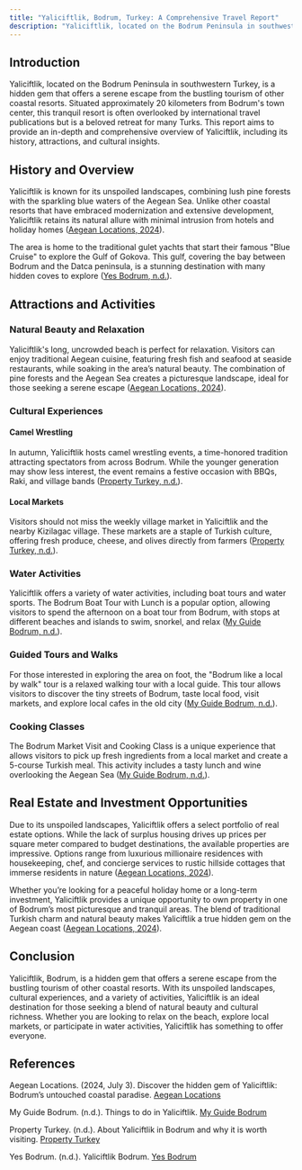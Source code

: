```yaml
---
title: "Yaliciftlik, Bodrum, Turkey: A Comprehensive Travel Report"
description: "Yaliciftlik, located on the Bodrum Peninsula in southwestern Turkey, is a hidden gem that offers a serene escape from the bustling tourism of other coastal resorts."
---
```


## Introduction

Yaliciftlik, located on the Bodrum Peninsula in southwestern Turkey, is a hidden gem that offers a serene escape from the bustling tourism of other coastal resorts. Situated approximately 20 kilometers from Bodrum's town center, this tranquil resort is often overlooked by international travel publications but is a beloved retreat for many Turks. This report aims to provide an in-depth and comprehensive overview of Yaliciftlik, including its history, attractions, and cultural insights.

## History and Overview

Yaliciftlik is known for its unspoiled landscapes, combining lush pine forests with the sparkling blue waters of the Aegean Sea. Unlike other coastal resorts that have embraced modernization and extensive development, Yaliciftlik retains its natural allure with minimal intrusion from hotels and holiday homes ([Aegean Locations, 2024](https://aegeanlocations.com/2024/07/03/discover-the-hidden-gem-of-yaliciftlik-bodrums-untouched-coastal-paradise/)).

The area is home to the traditional gulet yachts that start their famous "Blue Cruise" to explore the Gulf of Gokova. This gulf, covering the bay between Bodrum and the Datca peninsula, is a stunning destination with many hidden coves to explore ([Yes Bodrum, n.d.](http://yesbodrum.com/yaliciftlik_bodrum.html)).

## Attractions and Activities

### Natural Beauty and Relaxation

Yaliciftlik's long, uncrowded beach is perfect for relaxation. Visitors can enjoy traditional Aegean cuisine, featuring fresh fish and seafood at seaside restaurants, while soaking in the area’s natural beauty. The combination of pine forests and the Aegean Sea creates a picturesque landscape, ideal for those seeking a serene escape ([Aegean Locations, 2024](https://aegeanlocations.com/2024/07/03/discover-the-hidden-gem-of-yaliciftlik-bodrums-untouched-coastal-paradise/)).

### Cultural Experiences

#### Camel Wrestling

In autumn, Yaliciftlik hosts camel wrestling events, a time-honored tradition attracting spectators from across Bodrum. While the younger generation may show less interest, the event remains a festive occasion with BBQs, Raki, and village bands ([Property Turkey, n.d.](https://www.propertyturkey.com/index.php/blog-turkey/blog-turkey/about-yaliciftlik-in-bodrum-and-why-it-is-worth-visiting)).

#### Local Markets

Visitors should not miss the weekly village market in Yaliciftlik and the nearby Kizilagac village. These markets are a staple of Turkish culture, offering fresh produce, cheese, and olives directly from farmers ([Property Turkey, n.d.](https://www.propertyturkey.com/index.php/blog-turkey/blog-turkey/about-yaliciftlik-in-bodrum-and-why-it-is-worth-visiting)).

### Water Activities

Yaliciftlik offers a variety of water activities, including boat tours and water sports. The Bodrum Boat Tour with Lunch is a popular option, allowing visitors to spend the afternoon on a boat tour from Bodrum, with stops at different beaches and islands to swim, snorkel, and relax ([My Guide Bodrum, n.d.](https://www.myguidebodrum.com/things-to-do/yaliciftlik)).

### Guided Tours and Walks

For those interested in exploring the area on foot, the "Bodrum like a local by walk" tour is a relaxed walking tour with a local guide. This tour allows visitors to discover the tiny streets of Bodrum, taste local food, visit markets, and explore local cafes in the old city ([My Guide Bodrum, n.d.](https://www.myguidebodrum.com/things-to-do/yaliciftlik)).

### Cooking Classes

The Bodrum Market Visit and Cooking Class is a unique experience that allows visitors to pick up fresh ingredients from a local market and create a 5-course Turkish meal. This activity includes a tasty lunch and wine overlooking the Aegean Sea ([My Guide Bodrum, n.d.](https://www.myguidebodrum.com/things-to-do/yaliciftlik)).

## Real Estate and Investment Opportunities

Due to its unspoiled landscapes, Yaliciftlik offers a select portfolio of real estate options. While the lack of surplus housing drives up prices per square meter compared to budget destinations, the available properties are impressive. Options range from luxurious millionaire residences with housekeeping, chef, and concierge services to rustic hillside cottages that immerse residents in nature ([Aegean Locations, 2024](https://aegeanlocations.com/2024/07/03/discover-the-hidden-gem-of-yaliciftlik-bodrums-untouched-coastal-paradise/)).

Whether you’re looking for a peaceful holiday home or a long-term investment, Yaliciftlik provides a unique opportunity to own property in one of Bodrum’s most picturesque and tranquil areas. The blend of traditional Turkish charm and natural beauty makes Yaliciftlik a true hidden gem on the Aegean coast ([Aegean Locations, 2024](https://aegeanlocations.com/2024/07/03/discover-the-hidden-gem-of-yaliciftlik-bodrums-untouched-coastal-paradise/)).

## Conclusion

Yaliciftlik, Bodrum, is a hidden gem that offers a serene escape from the bustling tourism of other coastal resorts. With its unspoiled landscapes, cultural experiences, and a variety of activities, Yaliciftlik is an ideal destination for those seeking a blend of natural beauty and cultural richness. Whether you are looking to relax on the beach, explore local markets, or participate in water activities, Yaliciftlik has something to offer everyone.

## References

Aegean Locations. (2024, July 3). Discover the hidden gem of Yaliciftlik: Bodrum’s untouched coastal paradise. [Aegean Locations](https://aegeanlocations.com/2024/07/03/discover-the-hidden-gem-of-yaliciftlik-bodrums-untouched-coastal-paradise/)

My Guide Bodrum. (n.d.). Things to do in Yaliciftlik. [My Guide Bodrum](https://www.myguidebodrum.com/things-to-do/yaliciftlik)

Property Turkey. (n.d.). About Yaliciftlik in Bodrum and why it is worth visiting. [Property Turkey](https://www.propertyturkey.com/index.php/blog-turkey/blog-turkey/about-yaliciftlik-in-bodrum-and-why-it-is-worth-visiting)

Yes Bodrum. (n.d.). Yaliciftlik Bodrum. [Yes Bodrum](http://yesbodrum.com/yaliciftlik_bodrum.html)